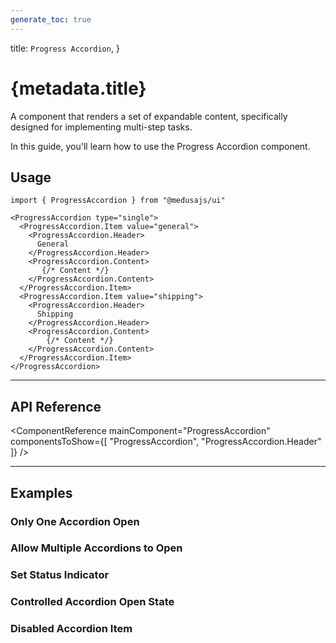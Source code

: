 ```yaml
---
generate_toc: true
---
```



  title: `Progress Accordion`,
}

# {metadata.title}

A component that renders a set of expandable content, specifically designed for implementing multi-step tasks.

In this guide, you'll learn how to use the Progress Accordion component.

<ComponentExample name="progress-accordion-demo" />

## Usage

```tsx
import { ProgressAccordion } from "@medusajs/ui"
```

```tsx
<ProgressAccordion type="single">
  <ProgressAccordion.Item value="general">
    <ProgressAccordion.Header>
      General
    </ProgressAccordion.Header>
    <ProgressAccordion.Content>
       {/* Content */}
    </ProgressAccordion.Content>
  </ProgressAccordion.Item>
  <ProgressAccordion.Item value="shipping">
    <ProgressAccordion.Header>
      Shipping
    </ProgressAccordion.Header>
    <ProgressAccordion.Content>
        {/* Content */}
    </ProgressAccordion.Content>
  </ProgressAccordion.Item>
</ProgressAccordion>
```

---

## API Reference

<ComponentReference mainComponent="ProgressAccordion" componentsToShow={[
  "ProgressAccordion",
  "ProgressAccordion.Header"
]} />

---

## Examples

### Only One Accordion Open

<ComponentExample name="progress-accordion-single" />

### Allow Multiple Accordions to Open

<ComponentExample name="progress-accordion-multiple" />

### Set Status Indicator

<ComponentExample name="progress-accordion-status" />

### Controlled Accordion Open State

<ComponentExample name="progress-accordion-controlled" />

### Disabled Accordion Item

<ComponentExample name="progress-accordion-disabled" hideFeedback />
